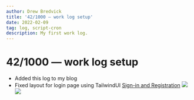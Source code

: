 ```yaml
---
author: Drew Bredvick
title: '42/1000 — work log setup'
date: 2022-02-09
tag: log, script-cron
description: My first work log.
---
```


# 42/1000 — work log setup

- Added this log to my blog
- Fixed layout for login page using TailwindUI [Sign-in and Registration](https://tailwindui.com/components/application-ui/forms/sign-in-forms)
  ![](/images/login-screen-cron.png)
  ![](/images/mailbox.png)
